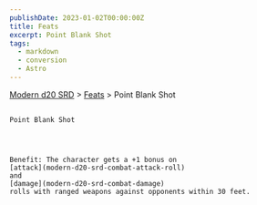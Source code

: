 ```yaml
---
publishDate: 2023-01-02T00:00:00Z
title: Feats
excerpt: Point Blank Shot
tags:
  - markdown
  - conversion
  - Astro
---
```


[Modern d20 SRD](/#modernD20) > [Feats](modern-d20-srd-feats-index) > Point Blank Shot

##

    Point Blank Shot




    Benefit: The character gets a +1 bonus on
    [attack](modern-d20-srd-combat-attack-roll)
    and
    [damage](modern-d20-srd-combat-damage)
    rolls with ranged weapons against opponents within 30 feet.
